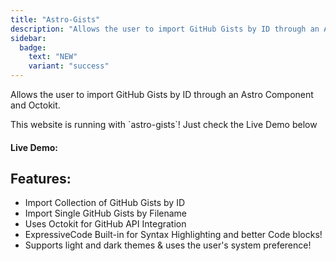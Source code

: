 ```yaml
---
title: "Astro-Gists"
description: "Allows the user to import GitHub Gists by ID through an Astro Component and Octokit."
sidebar:
  badge: 
    text: "NEW"
    variant: "success"
---
```


<MXYZIntegration 
  title="@matthiesenxyz/astro-gists" 
  githubIntegrationURL='https://github.com/MatthiesenXYZ/astro-gists/tree/main/package'
  gitlabIntegrationURL='https://gitlab.com/MatthiesenXYZ/astro-gists'
  />

Allows the user to import GitHub Gists by ID through an Astro Component and Octokit.

<Aside title="Fun Fact" type="tip">  This website is running with `astro-gists`! Just check the Live Demo below</Aside>

#### Live Demo:
<GetGist gistId="cce7f3f1d9322710be8196aa344186ba" filename="hello.md"/>

## Features:
- Import Collection of GitHub Gists by ID
- Import Single GitHub Gists by Filename
- Uses Octokit for GitHub API Integration
- ExpressiveCode Built-in for Syntax Highlighting and better Code blocks!
- Supports light and dark themes & uses the user's system preference!

<Card title="Getting Started" icon="rocket">
   <LinkCard 
      title="Want to get started?  Check out the Astro-Gists Documentation"
      href="https://github.com/MatthiesenXYZ/astro-gists/blob/main/package/README.md"
   />
</Card>
